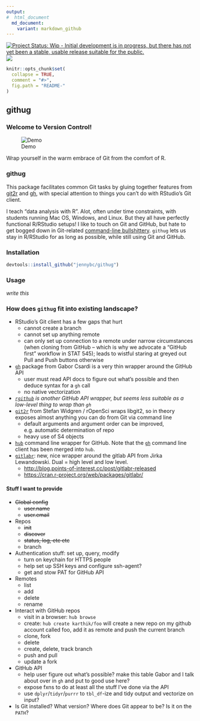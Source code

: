 ```yaml
---
output:
#  html_document
  md_document:
    variant: markdown_github
---
```


<!-- README.md is generated from README.Rmd. Please edit that file -->

[![Project Status: Wip - Initial development is in progress, but there has not yet been a stable, usable release suitable for the public.](http://www.repostatus.org/badges/0.1.0/wip.svg)](http://www.repostatus.org/#wip) [![](http://www.r-pkg.org/badges/version/githug)](http://www.r-pkg.org/pkg/githug)

<!-- [![Build Status](https://travis-ci.org/jennybc/githug?branch=master)](https://travis-ci.org/jennybc/githug) -->

```r
knitr::opts_chunk$set(
  collapse = TRUE,
  comment = "#>",
  fig.path = "README-"
)
```

## githug

### Welcome to Version Control!

<!--[Demo](https://analovesdotcom.files.wordpress.com/2015/10/voldyhug-1440161473.gif)-->

![Demo](img/voldyhug-1440161473.gif)

Wrap yourself in the warm embrace of Git from the comfort of R.

### githug

This package facilitates common Git tasks by gluing together features from [git2r](https://github.com/ropensci/git2r) and [gh](https://github.com/gaborcsardi/gh), with special attention to things you can't do with RStudio's Git client.

I teach "data analysis with R". Alot, often under time constraints, with students running Mac OS, Windows, and Linux. But they all have perfectly functional R/RStudio setups! I like to touch on Git and GitHub, but hate to get bogged down in Git-related [command-line bullshittery](http://www.pgbovine.net/command-line-bullshittery.htm). `githug` lets us stay in R/RStudio for as long as possible, while still using Git and GitHub.

### Installation

```r
devtools::install_github("jennybc/githug")
```

### Usage

*write this*

### How does `githug` fit into existing landscape?

  * RStudio's Git client has a few gaps that hurt
    - cannot create a branch
    - cannot set up anything remote
    - can only set up connection to a remote under narrow circumstances (when cloning from GitHub -- which is why we advocate a "GitHub first" workflow in STAT 545); leads to wistful staring at greyed out Pull and Push buttons otherwise
  * [`gh`](https://github.com/gaborcsardi/gh) package from Gabor Csardi is a very thin wrapper around the GitHub API
    - user must read API docs to figure out what's possible and then deduce syntax for a `gh` call
    - no native vectorization
  * *[`rgithub`](https://github.com/cscheid/rgithub/) is another GitHub API wrapper, but seems less suitable as a low-level thing to wrap than `gh`*
  * [`git2r`](https://github.com/ropensci/git2r/) from Stefan Widgren / rOpenSci wraps libgit2, so in theory exposes almost anything you can do from Git via command line
    - default arguments and argument order can be improved, e.g. automatic determination of repo
    - heavy use of S4 objects
  * [`hub`](https://hub.github.com) command line wrapper for GitHub. Note that the [`gh`](https://github.com/jingweno/gh) command line client has been merged into `hub`.
  * [`gitlabr`](http://gitlab.points-of-interest.cc/points-of-interest/gitlabr/issues/): new, nice wrapper around the gitlab API from Jirka Lewandowski. Dual = high level and low level.
    - <http://blog.points-of-interest.cc/post/gitlabr-released>
    -  <https://cran.r-project.org/web/packages/gitlabr/>
    
#### Stuff I want to provide

  * ~~Global config~~
    - ~~user.name~~
    - ~~user.email~~
  * Repos
    - ~~init~~
    - ~~discover~~
    - ~~status, log, etc etc~~
    - branch
  * Authentication stuff: set up, query, modify
    - turn on keychain for HTTPS people
    - help set up SSH keys and configure ssh-agent?
    - get and stow PAT for GitHub API
  * Remotes
    - list
    - add
    - delete
    - rename
  * Interact with GitHub repos
    - visit in a browser: `hub browse`
    - create: `hub create karthik/foo` will create a new repo on my github account called foo, add it as remote and push the current branch
    - clone, fork
    - delete
    - create, delete, track branch
    - push and pull
    - update a fork
  * GitHub API
    - help user figure out what's possible? make this table Gabor and I talk about over in `gh` and put to good use here?
    - expose fxns to do at least all the stuff I've done via the API
    - use `dplyr`/`tidyr`/`purrr` to `tbl_df`-ize and tidy output and vectorize on input?
  * Is Git installed? What version? Where does Git appear to be? Is it on the `PATH`?
